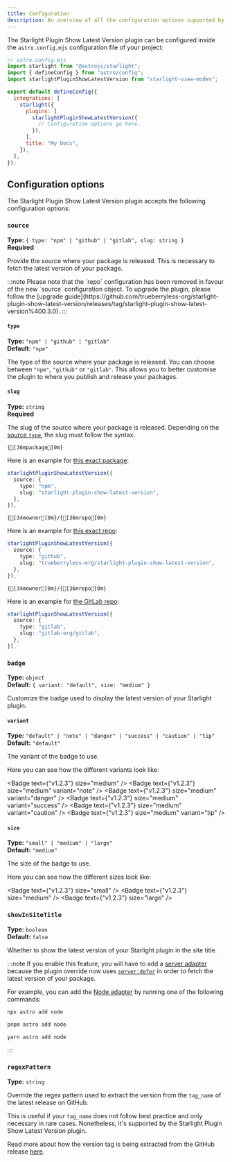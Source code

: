 ```yaml
---
title: Configuration
description: An overview of all the configuration options supported by the Starlight Plugin Show Latest Version plugin.
---
```



The Starlight Plugin Show Latest Version plugin can be configured inside the `astro.config.mjs` configuration file of your project:

```js {11}
// astro.config.mjs
import starlight from "@astrojs/starlight";
import { defineConfig } from "astro/config";
import starlightPluginShowLatestVersion from "starlight-view-modes";

export default defineConfig({
  integrations: [
    starlight({
      plugins: [
        starlightPluginShowLatestVersion({
          // Configuration options go here.
        }),
      ],
      title: "My Docs",
    }),
  ],
});
```

## Configuration options

The Starlight Plugin Show Latest Version plugin accepts the following configuration options:

### `source`

**Type:** `{ type: "npm" | "github" | "gitlab", slug: string }`  
**Required**

Provide the source where your package is released. 
This is necessary to fetch the latest version of your package.

<div id="repo">
:::note
Please note that the `repo` configuration has been <span style="color: var(--sl-color-red)">removed</span> in favour of the new `source` configuration object. To upgrade the plugin, please follow the [upgrade guide](https://github.com/trueberryless-org/starlight-plugin-show-latest-version/releases/tag/starlight-plugin-show-latest-version%400.3.0).
:::
</div>

#### `type`

**Type:** `"npm" | "github" | "gitlab"`  
**Default:** `"npm"`

The type of the source where your package is released. 
You can choose between `"npm"`, `"github"` or `"gitlab"`. This allows you to better customise the plugin to where you publish and release your packages.

#### `slug`

**Type:** `string`  
**Required**

The slug of the source where your package is released.
Depending on the [source `type`](#type), the slug must follow the syntax:

<Tabs>
  <TabItem label="NPM">
  
  ```ansi
  {[36mpackage[0m}
  ```

  Here is an example for [this exact package](https://www.npmjs.com/package/starlight-plugin-show-latest-version):

  ```ts
  starlightPluginShowLatestVersion({
    source: {
      type: "npm",
      slug: "starlight-plugin-show-latest-version",
    },
  }),
  ```
  
  
  </TabItem>
  <TabItem label="GitHub">
  
  ```ansi
  {[34mowner[0m}/{[36mrepo[0m}
  ```

  Here is an example for [this exact repo](https://github.com/trueberryless-org/starlight-plugin-show-latest-version):

  ```ts
  starlightPluginShowLatestVersion({
    source: {
      type: "github",
      slug: "trueberryless-org/starlight-plugin-show-latest-version",
    },
  }),
  ```
  
  </TabItem>
  <TabItem label="GitLab">
  
  ```ansi
  {[34mowner[0m}/{[36mrepo[0m}
  ```

  Here is an example for [the GitLab repo](https://gitlab.com/gitlab-org/gitlab):

  ```ts
  starlightPluginShowLatestVersion({
    source: {
      type: "gitlab",
      slug: "gitlab-org/gitlab",
    },
  }),
  ```
  
  </TabItem>
</Tabs>

### `badge`

**Type:** `object`  
**Default:** `{ variant: "default", size: "medium" }`

Customize the badge used to display the latest version of your Starlight plugin.

#### `variant`

**Type:** `"default" | "note" | "danger" | "success" | "caution" | "tip"`  
**Default:** `"default"`

The variant of the badge to use.

Here you can see how the different variants look like:

<Badge text={"v1.2.3"} size="medium" />
<Badge text={"v1.2.3"} size="medium" variant="note" />
<Badge text={"v1.2.3"} size="medium" variant="danger" />
<Badge text={"v1.2.3"} size="medium" variant="success" />
<Badge text={"v1.2.3"} size="medium" variant="caution" />
<Badge text={"v1.2.3"} size="medium" variant="tip" />

#### `size`

**Type:** `"small" | "medium" | "large"`  
**Default:** `"medium"`

The size of the badge to use.

Here you can see how the different sizes look like:

<Badge text={"v1.2.3"} size="small" />
<Badge text={"v1.2.3"} size="medium" />
<Badge text={"v1.2.3"} size="large" />

### `showInSiteTitle`

**Type:** `boolean`  
**Default:** `false`

Whether to show the latest version of your Starlight plugin in the site title.

:::note
If you enable this feature, you will have to add a [server adapter](https://docs.astro.build/en/guides/on-demand-rendering/#server-adapters) because the plugin override now uses [`server:defer`](https://docs.astro.build/en/reference/directives-reference/#serverdefer) in order to fetch the latest version of your package.

For example, you can add the [Node adapter](https://docs.astro.build/en/guides/integrations/node/) by running one of the following commands:

<Tabs syncKey="pkg">
  <TabItem label="npm">
  
  ```sh
  npx astro add node
  ```
  
  </TabItem>
  <TabItem label="pnpm">
  
  ```sh
  pnpm astro add node
  ```
  
  </TabItem>
  <TabItem label="yarn">
  
  ```sh
  yarn astro add node
  ```
  
  </TabItem>
</Tabs>
:::

### `regexPattern`

**Type:** `string`

Override the regex pattern used to extract the version from the `tag_name` of the latest release on GitHub.

This is useful if your `tag_name` does not follow best practice and only necessary in rare cases. Nonetheless, it's supported by the Starlight Plugin Show Latest Version plugin.

Read more about how the version tag is being extracted from the GitHub release [here](/version-extraction-algorithm).
